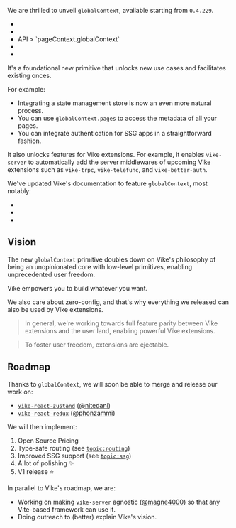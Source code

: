 
We are thrilled to unveil `globalContext`, available starting from `0.4.229`.
- <Link href="/globalContext" />
- <Link href="/getGlobalContext" />
- <Link href="/pageContext#globalContext">API > `pageContext.globalContext`</Link>
- <Link href="/onCreateGlobalContext" />
- <Link href="/onCreatePageContext" />

It's a foundational new primitive that unlocks new use cases and facilitates existing onces.

For example:
 - Integrating a state management store is now <Link href="/store#initial-state">an even more natural process</Link>.
 - You can use <Link href="/markdown#with-a-custom-setting-eager">`globalContext.pages` to access the metadata</Link> of all your pages.
 - You can <Link href="/auth#ssg">integrate authentication for SSG apps in a straightforward fashion</Link>.


It also unlocks features for Vike extensions. For example, it enables <Link href="/blog/vike-server">`vike-server`</Link> to automatically add the server middlewares of upcoming <Link href="/extensions">Vike extensions</Link> such as `vike-trpc`, `vike-telefunc`, and `vike-better-auth`.

We've updated Vike's documentation to feature `globalContext`, most notably:
 - <Link href="/store" />
 - <Link href="/auth" />
 - <Link href="/markdown#metadata" />



## Vision

The new `globalContext` primitive doubles down on Vike's philosophy of being an unopinionated core with low-level primitives, enabling unprecedented user freedom.

<div style={{marginBottom: 30, marginTop: 35}}>
<QuoteTeam>Vike empowers you to build whatever you want.</QuoteTeam>
</div>

We also care about zero-config, and that's why everything we released can also be used by Vike extensions.

> In general, we're working towards full feature parity between Vike extensions and the user land, enabling powerful <Link href="/extensions">Vike extensions</Link>.

> To foster user freedom, extensions are <Link href="/eject">ejectable</Link>.


## Roadmap

Thanks to `globalContext`, we will soon be able to merge and release our work on:
- [`vike-react-zustand`](https://github.com/vikejs/vike-react/pull/171) ([@nitedani](https://github.com/nitedani))
- [`vike-react-redux`](https://github.com/vikejs/vike-react/pull/161) ([@phonzammi](https://github.com/phonzammi))

We will then implement:
1. <Link href="/pricing">Open Source Pricing</Link>
1. Type-safe routing (see [`topic:routing`](https://github.com/vikejs/vike/issues?q=is%3Aissue%20state%3Aopen%20label%3Atopic%3Arouting))
1. Improved SSG support (see [`topic:ssg`](https://github.com/vikejs/vike/issues?q=is%3Aissue%20state%3Aopen%20label%3Atopic%3Assg))
1. A lot of polishing ✨
1. V1 release ⭐

In parallel to Vike's roadmap, we are:
 - Working on <Link href="/blog/vike-server#sharing-with-other-frameworks">making `vike-server` agnostic</Link> ([@magne4000](https://github.com/magne4000)) so that any Vite-based framework can use it.
 - Doing outreach to (better) explain Vike's vision.
